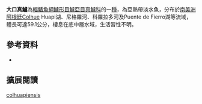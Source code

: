 {{Speciesbox
| name = 大口真鱸
| image = 
| image_width = 250px
| image_caption = 
| status = NE
| status_system = IUCN3.1
| genus = Percichthys
| species = colhuapiensis
| authority = [[MacDonagh|MacDonagh]], 1955
| synonyms = *''Percichthys colhuehuapiensis '',MacDonagh, 1955 
|}}

'''大口真鱸'''為[[輻鰭魚綱|輻鰭魚綱]][[鱸形目|鱸形目]][[鱸亞目|鱸亞目]][[真鱸科|真鱸科]]的一[[種|種]]，為亞熱帶淡水魚，分布於[[南美洲|南美洲]][[阿根廷|阿根廷]]Colhue Huapi湖、尼格羅河、科羅拉多河及Puente de Fierro湖等流域，體長可達59.1公分，棲息在底中層水域，生活習性不明。
==參考資料==
*{{FishBase_species|genus=Percichthys|species=colhuapiensis|year=2016|month=8}}

== 擴展閱讀 == 
{{refbegin}}
{{wikispecies-inline|Percichthys colhuapiensis|大口真鱸}}
{{refend}}
{{Taxonbar|from=Q6431817}}

[[Category:真鱸屬|colhuapiensis]]


{{魚類小作品}}